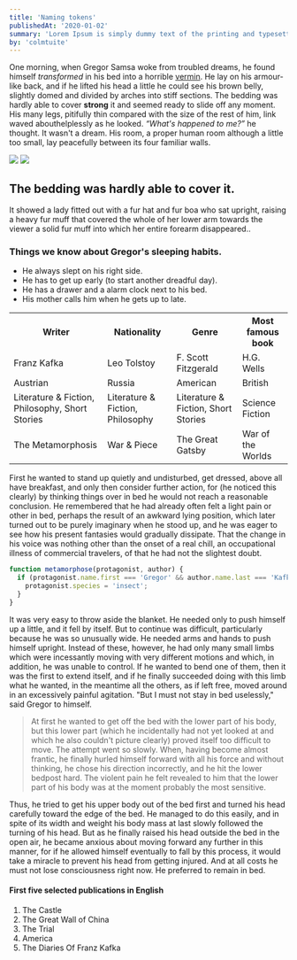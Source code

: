 ```yaml
---
title: 'Naming tokens'
publishedAt: '2020-01-02'
summary: 'Lorem Ipsum is simply dummy text of the printing and typesetting industry.'
by: 'colmtuite'
---
```


One morning, when Gregor Samsa woke from troubled dreams, he found himself _transformed_ in his bed into a horrible [vermin](http://en.wikipedia.org/wiki/Vermin 'Wikipedia Vermin'). He lay on his armour-like back, and if he lifted his head a little he could see his brown belly, slightly domed and divided by arches into stiff sections. The bedding was hardly able to cover **strong** it and seemed ready to slide off any moment. His many legs, pitifully thin compared with the size of the rest of him, link waved abouthelplessly as he looked. <cite>“What's happened to me?”</cite> he thought. It wasn't a dream. His room, a proper human room although a little too small, lay peacefully between its four familiar walls.

<img src="/blog/blog1.jpg" />
<img src={require('../../public/blog/blog1.jpg')} />

## The bedding was hardly able to cover it.

It showed a lady fitted out with a fur hat and fur boa who sat upright, raising a heavy fur muff that covered the whole of her lower arm towards the viewer a solid fur muff into which her entire forearm disappeared..

### Things we know about Gregor's sleeping habits.

- He always slept on his right side.
- He has to get up early (to start another dreadful day).
- He has a drawer and a alarm clock next to his bed.
- His mother calls him when he gets up to late.

<table>
  <tr>
    <th>Writer</th>
    <th>Nationality</th>
    <th>Genre</th>
    <th>Most famous book</th>
  </tr>
  <tr>
    <td>Franz Kafka</td>
    <td>Leo Tolstoy</td>
    <td>F. Scott Fitzgerald</td>
    <td>H.G. Wells</td>
  </tr>
  <tr>
    <td>Austrian</td>
    <td>Russia</td>
    <td>American</td>
    <td>British</td>
  </tr>
  <tr>
    <td>Literature & Fiction, Philosophy, Short Stories</td>
    <td>Literature & Fiction, Philosophy</td>
    <td>Literature & Fiction, Short Stories</td>
    <td>Science Fiction</td>
  </tr>
  <tr>
    <td>The Metamorphosis</td>
    <td>War & Piece</td>
    <td>The Great Gatsby</td>
    <td>War of the Worlds</td>
  </tr>
</table>

First he wanted to stand up quietly and undisturbed, get dressed, above all have breakfast, and only then consider further action, for (he noticed this clearly) by thinking things over in bed he would not reach a reasonable conclusion. He remembered that he had already often felt a light pain or other in bed, perhaps the result of an awkward lying position, which later turned out to be purely imaginary when he stood up, and he was eager to see how his present fantasies would gradually dissipate. That the change in his voice was nothing other than the onset of a real chill, an occupational illness of commercial travelers, of that he had not the slightest doubt.

```js
function metamorphose(protagonist, author) {
  if (protagonist.name.first === 'Gregor' && author.name.last === 'Kafka') {
    protagonist.species = 'insect';
  }
}
```

It was very easy to throw aside the blanket. He needed only to push himself up a little, and it fell by itself. But to continue was difficult, particularly because he was so unusually wide. He needed arms and hands to push himself upright. Instead of these, however, he had only many small limbs which were incessantly moving with very different motions and which, in addition, he was unable to control. If he wanted to bend one of them, then it was the first to extend itself, and if he finally succeeded doing with this limb what he wanted, in the meantime all the others, as if left free, moved around in an excessively painful agitation. "But I must not stay in bed uselessly," said Gregor to himself.

> At first he wanted to get off the bed with the lower part of his body, but this lower part (which he incidentally had not yet looked at and which he also couldn't picture clearly) proved itself too difficult to move. The attempt went so slowly. When, having become almost frantic, he finally hurled himself forward with all his force and without thinking, he chose his direction incorrectly, and he hit the lower bedpost hard. The violent pain he felt revealed to him that the lower part of his body was at the moment probably the most sensitive.

Thus, he tried to get his upper body out of the bed first and turned his head carefully toward the edge of the bed. He managed to do this easily, and in spite of its width and weight his body mass at last slowly followed the turning of his head. But as he finally raised his head outside the bed in the open air, he became anxious about moving forward any further in this manner, for if he allowed himself eventually to fall by this process, it would take a miracle to prevent his head from getting injured. And at all costs he must not lose consciousness right now. He preferred to remain in bed.

#### First five selected publications in English

1. The Castle
2. The Great Wall of China
3. The Trial
4. America
5. The Diaries Of Franz Kafka
